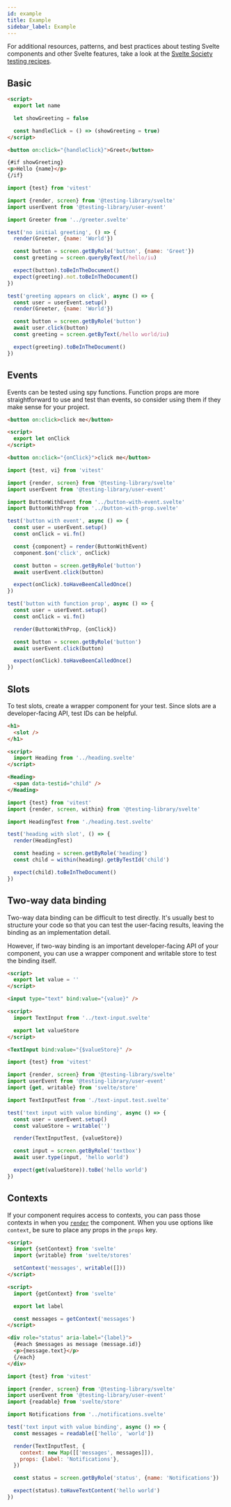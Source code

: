 ```yaml
---
id: example
title: Example
sidebar_label: Example
---
```


For additional resources, patterns, and best practices about testing Svelte
components and other Svelte features, take a look at the [Svelte Society testing
recipes][testing-recipes].

[testing-recipes]:
  https://sveltesociety.dev/recipes/testing-and-debugging/unit-testing-svelte-component

## Basic

```html title="src/greeter.svelte"
<script>
  export let name

  let showGreeting = false

  const handleClick = () => (showGreeting = true)
</script>

<button on:click="{handleClick}">Greet</button>

{#if showGreeting}
<p>Hello {name}</p>
{/if}
```

```js title="src/__tests__/greeter.test.js"
import {test} from 'vitest'

import {render, screen} from '@testing-library/svelte'
import userEvent from '@testing-library/user-event'

import Greeter from '../greeter.svelte'

test('no initial greeting', () => {
  render(Greeter, {name: 'World'})

  const button = screen.getByRole('button', {name: 'Greet'})
  const greeting = screen.queryByText(/hello/iu)

  expect(button).toBeInTheDocument()
  expect(greeting).not.toBeInTheDocument()
})

test('greeting appears on click', async () => {
  const user = userEvent.setup()
  render(Greeter, {name: 'World'})

  const button = screen.getByRole('button')
  await user.click(button)
  const greeting = screen.getByText(/hello world/iu)

  expect(greeting).toBeInTheDocument()
})
```

## Events

Events can be tested using spy functions. Function props are more
straightforward to use and test than events, so consider using them if they make
sense for your project.

```html title="src/button-with-event.svelte"
<button on:click>click me</button>
```

```html title="src/button-with-prop.svelte"
<script>
  export let onClick
</script>

<button on:click="{onClick}">click me</button>
```

```js title="src/__tests__/button.test.ts"
import {test, vi} from 'vitest'

import {render, screen} from '@testing-library/svelte'
import userEvent from '@testing-library/user-event'

import ButtonWithEvent from '../button-with-event.svelte'
import ButtonWithProp from '../button-with-prop.svelte'

test('button with event', async () => {
  const user = userEvent.setup()
  const onClick = vi.fn()

  const {component} = render(ButtonWithEvent)
  component.$on('click', onClick)

  const button = screen.getByRole('button')
  await userEvent.click(button)

  expect(onClick).toHaveBeenCalledOnce()
})

test('button with function prop', async () => {
  const user = userEvent.setup()
  const onClick = vi.fn()

  render(ButtonWithProp, {onClick})

  const button = screen.getByRole('button')
  await userEvent.click(button)

  expect(onClick).toHaveBeenCalledOnce()
})
```

## Slots

To test slots, create a wrapper component for your test. Since slots are a
developer-facing API, test IDs can be helpful.

```html title="src/heading.svelte"
<h1>
  <slot />
</h1>
```

```html title="src/__tests__/heading.test.svelte"
<script>
  import Heading from '../heading.svelte'
</script>

<Heading>
  <span data-testid="child" />
</Heading>
```

```js title="src/__tests__/heading.test.js"
import {test} from 'vitest'
import {render, screen, within} from '@testing-library/svelte'

import HeadingTest from './heading.test.svelte'

test('heading with slot', () => {
  render(HeadingTest)

  const heading = screen.getByRole('heading')
  const child = within(heading).getByTestId('child')

  expect(child).toBeInTheDocument()
})
```

## Two-way data binding

Two-way data binding can be difficult to test directly. It's usually best to
structure your code so that you can test the user-facing results, leaving the
binding as an implementation detail.

However, if two-way binding is an important developer-facing API of your
component, you can use a wrapper component and writable store to test the
binding itself.

```html title="src/text-input.svelte"
<script>
  export let value = ''
</script>

<input type="text" bind:value="{value}" />
```

```html title="src/__tests__/text-input.test.svelte"
<script>
  import TextInput from '../text-input.svelte'

  export let valueStore
</script>

<TextInput bind:value="{$valueStore}" />
```

```js title="src/__tests__/text-input.test.js"
import {test} from 'vitest'

import {render, screen} from '@testing-library/svelte'
import userEvent from '@testing-library/user-event'
import {get, writable} from 'svelte/store'

import TextInputTest from './text-input.test.svelte'

test('text input with value binding', async () => {
  const user = userEvent.setup()
  const valueStore = writable('')

  render(TextInputTest, {valueStore})

  const input = screen.getByRole('textbox')
  await user.type(input, 'hello world')

  expect(get(valueStore)).toBe('hello world')
})
```

## Contexts

If your component requires access to contexts, you can pass those contexts in
when you [`render`][component-options] the component. When you use options like
`context`, be sure to place any props in the `props` key.

[component-options]: ./api.mdx#component-options

```html title="src/messages-provider.svelte"
<script>
  import {setContext} from 'svelte'
  import {writable} from 'svelte/stores'

  setContext('messages', writable([]))
</script>
```

```html title="src/notifications.svelte"
<script>
  import {getContext} from 'svelte'

  export let label

  const messages = getContext('messages')
</script>

<div role="status" aria-label="{label}">
  {#each $messages as message (message.id)}
  <p>{message.text}</p>
  {/each}
</div>
```

```js title="src/__tests__/notifications.test.js"
import {test} from 'vitest'

import {render, screen} from '@testing-library/svelte'
import userEvent from '@testing-library/user-event'
import {readable} from 'svelte/store'

import Notifications from '../notifications.svelte'

test('text input with value binding', async () => {
  const messages = readable(['hello', 'world'])

  render(TextInputTest, {
    context: new Map([['messages', messages]]),
    props: {label: 'Notifications'},
  })

  const status = screen.getByRole('status', {name: 'Notifications'})

  expect(status).toHaveTextContent('hello world')
})
```
